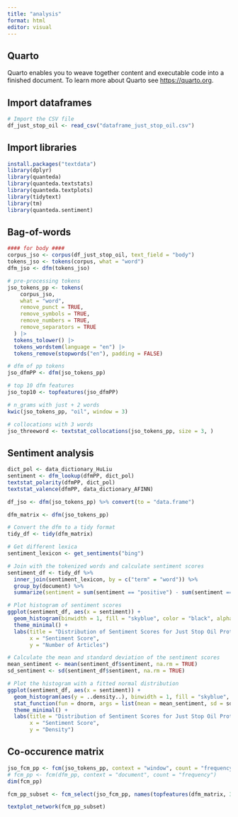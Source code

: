 ```yaml
---
title: "analysis"
format: html
editor: visual
---
```


## Quarto

Quarto enables you to weave together content and executable code into a finished document. To learn more about Quarto see <https://quarto.org>.

## Import dataframes

```r
# Import the CSV file
df_just_stop_oil <- read_csv("dataframe_just_stop_oil.csv")
```

## Import libraries

```r
install.packages("textdata")
library(dplyr)
library(quanteda)
library(quanteda.textstats)
library(quanteda.textplots)
library(tidytext)
library(tm)
library(quanteda.sentiment)
```

## Bag-of-words

```r
#### for body ####
corpus_jso <- corpus(df_just_stop_oil, text_field = "body") 
tokens_jso <- tokens(corpus, what = "word")
dfm_jso <- dfm(tokens_jso)

# pre-processing tokens
jso_tokens_pp <- tokens(
    corpus_jso,
    what = "word",
    remove_punct = TRUE,
    remove_symbols = TRUE,
    remove_numbers = TRUE,
    remove_separators = TRUE
  ) |>
  tokens_tolower() |>
  tokens_wordstem(language = "en") |>
  tokens_remove(stopwords("en"), padding = FALSE)

# dfm of pp tokens 
jso_dfmPP <- dfm(jso_tokens_pp)

# top 10 dfm features
jso_top10 <- topfeatures(jso_dfmPP)

# n_grams with just + 2 words
kwic(jso_tokens_pp, "oil", window = 3)

# collocations with 3 words
jso_threeword <- textstat_collocations(jso_tokens_pp, size = 3, )
```

## Sentiment analysis

```r
dict_pol <- data_dictionary_HuLiu
sentiment <- dfm_lookup(dfmPP, dict_pol)
textstat_polarity(dfmPP, dict_pol)
textstat_valence(dfmPP, data_dictionary_AFINN)
```

```r
df_jso <- dfm(jso_tokens_pp) %>% convert(to = "data.frame")

dfm_matrix <- dfm(jso_tokens_pp)

# Convert the dfm to a tidy format
tidy_df <- tidy(dfm_matrix)

# Get different lexica
sentiment_lexicon <- get_sentiments("bing")

# Join with the tokenized words and calculate sentiment scores
sentiment_df <- tidy_df %>%
  inner_join(sentiment_lexicon, by = c("term" = "word")) %>%
  group_by(document) %>%
  summarize(sentiment = sum(sentiment == "positive") - sum(sentiment == "negative")) 
```

```r
# Plot histogram of sentiment scores
ggplot(sentiment_df, aes(x = sentiment)) +
  geom_histogram(binwidth = 1, fill = "skyblue", color = "black", alpha = 0.7) +
  theme_minimal() +
  labs(title = "Distribution of Sentiment Scores for Just Stop Oil Protests Articles",
       x = "Sentiment Score",
       y = "Number of Articles")
```

```r
# Calculate the mean and standard deviation of the sentiment scores
mean_sentiment <- mean(sentiment_df$sentiment, na.rm = TRUE)
sd_sentiment <- sd(sentiment_df$sentiment, na.rm = TRUE)

# Plot the histogram with a fitted normal distribution
ggplot(sentiment_df, aes(x = sentiment)) +
  geom_histogram(aes(y = ..density..), binwidth = 1, fill = "skyblue", color = "black", alpha = 0.7) +
  stat_function(fun = dnorm, args = list(mean = mean_sentiment, sd = sd_sentiment), color = "red", linewidth = 1) +
  theme_minimal() +
  labs(title = "Distribution of Sentiment Scores for Just Stop Oil Protests Articles",
       x = "Sentiment Score",
       y = "Density")
```

## Co-occurence matrix

```r
jso_fcm_pp <- fcm(jso_tokens_pp, context = "window", count = "frequency", window = 3)
# fcm_pp <- fcm(dfm_pp, context = "document", count = "frequency")
dim(fcm_pp)

fcm_pp_subset <- fcm_select(jso_fcm_pp, names(topfeatures(dfm_matrix, 30)))

textplot_network(fcm_pp_subset)
```
